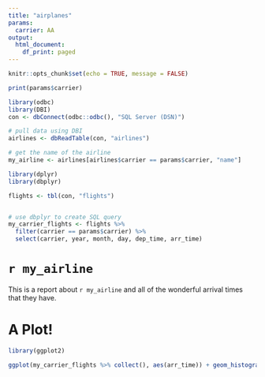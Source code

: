 ```yaml
---
title: "airplanes"
params:
  carrier: AA
output:
  html_document:
    df_print: paged
---
```


```r
knitr::opts_chunk$set(echo = TRUE, message = FALSE)
```


```r
print(params$carrier)

library(odbc)
library(DBI)
con <- dbConnect(odbc::odbc(), "SQL Server (DSN)")

# pull data using DBI
airlines <- dbReadTable(con, "airlines")

# get the name of the airline
my_airline <- airlines[airlines$carrier == params$carrier, "name"]
```

```r
library(dplyr)
library(dbplyr)

flights <- tbl(con, "flights")


# use dbplyr to create SQL query
my_carrier_flights <- flights %>% 
  filter(carrier == params$carrier) %>%
  select(carrier, year, month, day, dep_time, arr_time)
```

# `r my_airline`

This is a report about `r my_airline` and all of the wonderful arrival times that they have.


# A Plot!

```r
library(ggplot2)

ggplot(my_carrier_flights %>% collect(), aes(arr_time)) + geom_histogram()
```